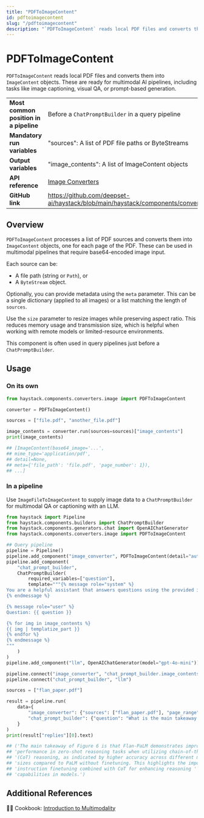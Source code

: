```yaml
---
title: "PDFToImageContent"
id: pdftoimagecontent
slug: "/pdftoimagecontent"
description: "`PDFToImageContent` reads local PDF files and converts them into `ImageContent` objects. These are ready for multimodal AI pipelines, including tasks like image captioning, visual QA, or prompt-based generation."
---
```


# PDFToImageContent

`PDFToImageContent` reads local PDF files and converts them into `ImageContent` objects. These are ready for multimodal AI pipelines, including tasks like image captioning, visual QA, or prompt-based generation.

|  |  |
| --- | --- |
| **Most common position in a pipeline** | Before a `ChatPromptBuilder` in a query pipeline                                                        |
| **Mandatory run variables**            | "sources": A list of PDF file paths or ByteStreams                                                      |
| **Output variables**                   | "image_contents": A list of ImageContent objects                                                        |
| **API reference**                      | [Image Converters](/reference/image-converters-api)                                                            |
| **GitHub link**                        | https://github.com/deepset-ai/haystack/blob/main/haystack/components/converters/image/pdf_to_image.py |

## Overview

`PDFToImageContent` processes a list of PDF sources and converts them into `ImageContent` objects, one for each page of the PDF. These can be used in multimodal pipelines that require base64-encoded image input.

Each source can be:

- A file path (string or `Path`), or
- A `ByteStream` object.

Optionally, you can provide metadata using the `meta` parameter. This can be a single dictionary (applied to all images) or a list matching the length of `sources`.

Use the `size` parameter to resize images while preserving aspect ratio. This reduces memory usage and transmission size, which is helpful when working with remote models or limited-resource environments.

This component is often used in query pipelines just before a `ChatPromptBuilder`.

## Usage

### On its own

```python
from haystack.components.converters.image import PDFToImageContent

converter = PDFToImageContent()

sources = ["file.pdf", "another_file.pdf"]

image_contents = converter.run(sources=sources)["image_contents"]
print(image_contents)

## [ImageContent(base64_image='...',
## mime_type='application/pdf',
## detail=None,
## meta={'file_path': 'file.pdf', 'page_number': 1}),
## ...]
```

### In a pipeline

Use `ImageFileToImageContent` to supply image data to a `ChatPromptBuilder` for multimodal QA or captioning with an LLM.

```python
from haystack import Pipeline
from haystack.components.builders import ChatPromptBuilder
from haystack.components.generators.chat import OpenAIChatGenerator
from haystack.components.converters.image import PDFToImageContent

## Query pipeline
pipeline = Pipeline()
pipeline.add_component("image_converter", PDFToImageContent(detail="auto"))
pipeline.add_component(
    "chat_prompt_builder",
    ChatPromptBuilder(
        required_variables=["question"],
        template="""{% message role="system" %}
You are a helpful assistant that answers questions using the provided images.
{% endmessage %}

{% message role="user" %}
Question: {{ question }}

{% for img in image_contents %}
{{ img | templatize_part }}
{% endfor %}
{% endmessage %}
"""
    )
)
pipeline.add_component("llm", OpenAIChatGenerator(model="gpt-4o-mini"))

pipeline.connect("image_converter", "chat_prompt_builder.image_contents")
pipeline.connect("chat_prompt_builder", "llm")

sources = ["flan_paper.pdf"]

result = pipeline.run(
    data={
        "image_converter": {"sources": ["flan_paper.pdf"], "page_range":"9"},
        "chat_prompt_builder": {"question": "What is the main takeaway of Figure 6?"}
    }
)
print(result["replies"][0].text)

## ('The main takeaway of Figure 6 is that Flan-PaLM demonstrates improved '
## 'performance in zero-shot reasoning tasks when utilizing chain-of-thought '
## '(CoT) reasoning, as indicated by higher accuracy across different model '
## 'sizes compared to PaLM without finetuning. This highlights the importance of '
## 'instruction finetuning combined with CoT for enhancing reasoning '
## 'capabilities in models.')

```

## Additional References

🧑‍🍳 Cookbook: [Introduction to Multimodality](https://haystack.deepset.ai/cookbook/multimodal_intro)